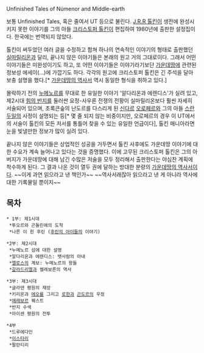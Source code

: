 Unfinished Tales of Númenor and Middle-earth

보통 Unfinished Tales, 혹은 줄여서 UT 등으로 불린다. [[J.R.R 톨킨]]이 생전에 완성시키지 못한 이야기를 그의 아들 [[크리스토퍼 톨킨]]이 편집하여 1980년에 출판한 설정집이다. 한국에는 번역되지 않았다.

톨킨이 써두었던 여러 글을 수정하고 합쳐 하나의 연속적인 이야기의 형태로 출판했던 [[실마릴리온]]과 달리, 끝나지 않은 이야기들은 본래의 원고 거의 그대로이다. 그래서 어떤 이야기들은 미완성이기도 하고, 또 어떤 이야기들은 이야기라기보단 [[가운데땅]]에 관련된 정보성 에세이(...)에 가깝기도 하다. 각각의 원고에 크리스토퍼 톨킨은 긴 주석을 달아 보충 설명을 했다.[* [[가운데땅의 역사서]] 역시 동일한 형식을 취하고 있다.]

몰락하기 전의 [[누메노르]]를 무대로 한 유일한 이야기 '알다리온과 에렌디스'가 실려 있고, 제2시대 [[힘의 반지]]를 둘러싼 요정-사우론 전쟁의 전황이 실마릴리온보다 훨씬 자세히 서술되어 있으며, 초록큰숲의 난도르를 다스리게 된 [[신다르]] [[오로페르]]와 그의 아들 [[스란두일]]의 사정이 설명되는 등[* 몇 줄 되지 않는 비중이지만, 오로페르의 경우 이 UT에서의 서술이 톨킨의 모든 저서를 통틀어 찾을 수 있는 유일한 언급이다], 톨킨 매니아라면 눈을 빛낼만한 정보가 많이 실려 있다.

끝나지 않은 이야기들은 상업적인 성공을 거두면서 톨킨 사후에도 가운데땅 이야기에 대한 수요가 계속 늘어나고 있다는 것을 증명했다. 이에 고무된 크리스토퍼 톨킨은 그의 아버지가 가운데땅에 대해 남긴 수많은 저술을 모두 정리해서 출판한다는 야심찬 계획에 착수하게 된다. 그 결과 나온 것이 열두 권에 달하는 방대한 분량의 [[가운데땅의 역사서]]이다. ~~이게 과연 읽으라고 낸 책인가~~ ~~역사서래잖아 읽으라고 낸 게 아니라 역사에 대한 기록물일 뿐이지~~

== 목차 ==
 * 1부: 제1시대 
  *투오르와 곤돌린에의 도착
  *나른 이 힌 후린 ([[후린의 아이들]]의 이야기)

 *2부: 제2시대
  *누메노르 섬에 대한 설명
  *알다리온과 에렌디스: 뱃사람의 아내
  *[[엘로스]]의 계보: 누메노르의 왕들
  *[[갈라드리엘]]과 켈레보른의 역사

 *3부: 제3시대
  *글라덴 평원의 재앙
  *키리온과 [[에오를]] 그리고 [[로한]]과 [[곤도르]]의 우정
  *[[에레보르]] 퀘스트
  *반지 수색
  *아이센 평원의 전투

 *4부
  *드루에다인
  *[[이스타리]]
  *팔란티리
